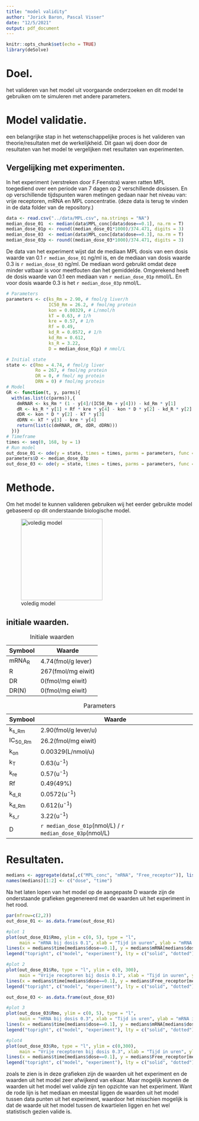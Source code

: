 ```yaml
---
title: "model validity"
author: "Jorick Baron, Pascal Visser"
date: "12/5/2021"
output: pdf_document
---
```


```r
knitr::opts_chunk$set(echo = TRUE)
library(deSolve)
```

# Doel.

het valideren van het model uit voorgaande onderzoeken en dit model te gebruiken om te simuleren met andere parameters.

# Model validatie.

een belangrijke stap in het wetenschappelijke proces is het valideren van theorie/resultaten met de werkelijkheid. Dit gaan wij doen door de resultaten van het model te vergelijken met resultaten van experimenten.

## Vergelijking met experimenten.

In het experiment (verstreken door F.Feenstra) waren ratten MPL toegediend over een periode van 7 dagen op 2 verschillende dosissen. En op verschillende tijdspunten waren metingen gedaan naar het niveau van: vrije receptoren, mRNA en MPL concentratie. (deze data is terug te vinden in de data folder van de repository.)

```r
data <- read.csv("../data/MPL.csv", na.strings = "NA")
median_dose_01  <- median(data$MPL_conc[data$dose==0.1], na.rm = T)
median_dose_01p <- round((median_dose_01*1000)/374.471, digits = 3)
median_dose_03  <- median(data$MPL_conc[data$dose==0.3], na.rm = T)
median_dose_03p <- round((median_dose_03*1000)/374.471, digits = 3)
```

De data van het experiment wijst dat de mediaan MPL dosis van een dosis waarde van 0.1 `r median_dose_01` ng/ml is, en de mediaan van dosis waarde 0.3 is `r median_dose_03` ng/ml. De mediaan word gebruikt omdat deze minder vatbaar is voor meetfouten dan het gemiddelde. Omgerekend heeft de dosis waarde van 0.1 een mediaan van `r median_dose_01p` nmol/L. En voor dosis waarde 0.3 is het `r median_dose_03p` nmol/L.

```r
# Parameters
parameters <- c(ks_Rm = 2.90, # fmol/g liver/h
                IC50_Rm = 26.2, # fmol/mg protein
                kon = 0.00329, # L/nmol/h
                kT = 0.63, # 1/h
                kre = 0.57, # 1/h
                Rf = 0.49,
                kd_R = 0.0572, # 1/h
                kd_Rm = 0.612,
                ks_R = 3.22,
                D = median_dose_01p) # nmol/L

# Initial state
state <- c(Rmo = 4.74, # fmol/g liver
           Ro = 267, # fmol/mg protein
           DR = 0, # fmol/ mg protein
           DRN = 0) # fmol/mg protein
# Model
GR <- function(t, y, parms){
  with(as.list(c(parms)),{
    dmRNAR <- ks_Rm * (1 - y[4]/(IC50_Rm + y[4])) - kd_Rm * y[1]
    dR <- ks_R * y[1] + Rf * kre * y[4] - kon * D * y[2] - kd_R * y[2]
    dDR <- kon * D * y[2] - kT * y[3]
    dDRN <- kT * y[3] - kre * y[4] 
    return(list(c(dmRNAR, dR, dDR, dDRN)))
  })}
# Timeframe
times <- seq(0, 168, by = 1)
# Run model
out_dose_01 <- ode(y = state, times = times, parms = parameters, func = GR, method = "euler")
parameters$D <- median_dose_03p 
out_dose_03 <- ode(y = state, times = times, parms = parameters, func = GR, method = "euler")
```

\newpage

# Methode.

Om het model te kunnen valideren gebruiken wij het eerder gebruikte model gebaseerd op dit onderstaande biologische model.

![voledig model](../images/biomodel_GR_full.png "voledig model"){width="220"}

## initiale waarden.

| Symbool | Waarde             |
|---------|--------------------|
| mRNA~R~ | 4.74(fmol/g lever) |
| R       | 267(fmol/mg eiwit) |
| DR      | 0(fmol/mg eiwit)   |
| DR(N)   | 0(fmol/mg eiwit)   |

: Initiale waarden

| Symbool   | Waarde                                                    |
|-----------|-----------------------------------------------------------|
| k~s_Rm~   | 2.90(fmol/g lever/u)                                      |
| IC~50_Rm~ | 26.2(fmol/mg eiwit)                                       |
| k~on~     | 0.00329(L/nmol/u)                                         |
| k~T~      | 0.63(u^-1^)                                               |
| k~re~     | 0.57(u^-1^)                                               |
| Rf        | 0.49(49%)                                                 |
| k~d_R~    | 0.0572(u^-1^)                                             |
| k~d_Rm~   | 0.612(u^-1^)                                              |
| k~s_r~    | 3.22(u^-1^)                                               |
| D         | `r median_dose_01p`(nmol/L) / `r median_dose_03p`(nmol/L) |

: Parameters

# Resultaten.

```r
medians <- aggregate(data[,c("MPL_conc", "mRNA", "Free_receptor")], list(data$dose, data$time), median, na.rm = T)
names(medians)[1:2] <- c("dose", "time")
```

Na het laten lopen van het model op de aangepaste D waarde zijn de onderstaande grafieken gegenereerd met de waarden uit het experiment in het rood.

```r
par(mfrow=c(2,2))
out_dose_01 <- as.data.frame(out_dose_01)

#plot 1
plot(out_dose_01$Rmo, ylim = c(0, 5), type = "l",
     main = "mRNA bij dosis 0.1", xlab = "Tijd in uuren", ylab = "mRNA in fmol/g lever")
lines(x = medians$time[medians$dose==0.1], y = medians$mRNA[medians$dose==0.1], lty = "dotted", col = "red", type = "b")
legend("topright", c("model", "experiment"), lty = c("solid", "dotted"), col = c("black", "red"), bty = "n", ncol = 2)

#plot 2
plot(out_dose_01$Ro, type = "l", ylim = c(0, 300),
     main = "Vrije receptoren bij dosis 0.1", xlab = "Tijd in uuren", ylab = "receptoren in fmol/mg eiwit")
lines(x = medians$time[medians$dose==0.1], y = medians$Free_receptor[medians$dose==0.1], lty = "dotted", col = "red", type = "b")
legend("topright", c("model", "experiment"), lty = c("solid", "dotted"), col = c("black", "red"), bty = "n", ncol = 2)

out_dose_03 <- as.data.frame(out_dose_03)

#plot 3
plot(out_dose_03$Rmo, ylim = c(0, 5), type = "l",
     main = "mRNA bij dosis 0.3", xlab = "Tijd in uren", ylab = "mRNA in fmol/g lever")
lines(x = medians$time[medians$dose==0.1], y = medians$mRNA[medians$dose==0.1], lty = "dotted", col = "red", type = "b")
legend("topright", c("model", "experiment"), lty = c("solid", "dotted"), col = c("black", "red"), bty = "n", ncol = 2)

#plot4
plot(out_dose_03$Ro, type = "l", ylim = c(0,300),
     main = "Vrije receptoren bij dosis 0.3", xlab = "Tijd in uren", ylab = "receptoren in fmol/mg eiwit")
lines(x = medians$time[medians$dose==0.1], y = medians$Free_receptor[medians$dose==0.1], lty = "dotted", col = "red", type = "b")
legend("topright", c("model", "experiment"), lty = c("solid", "dotted"), col = c("black", "red"), bty = "n", ncol = 2)
```

zoals te zien is in deze grafieken zijn de waarden uit het experiment en de waarden uit het model zeer afwijkend van elkaar. Maar mogelijk kunnen de waarden uit het model wel valide zijn ten opzichte van het experiment. Want de rode lijn is het mediaan en meestal liggen de waarden uit het model tussen data punten uit het experiment, waardoor het misschien mogelijk is dat de waarde uit het model tussen de kwartielen liggen en het wel statistisch gezien valide is.

